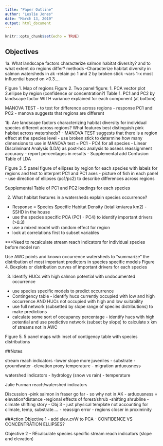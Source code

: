 ```yaml
---
title: "Paper Outline"
author: "Leslie Jones"
date: "March 13, 2019"
output: html_document
---
```


```r
knitr::opts_chunk$set(echo = TRUE)
```

## Objectives

1a. What landscape factors characterize salmon habitat diversity? and to what extent do regions differ? 
methods
-Characterize habitat diversity in salmon watersheds in ak
-retain pc 1 and 2 by broken stick
-vars 1-x most influential based on >0.3....
  
Figure 1. Map of regions
Figure 2. Two panel figure: 1. PCA vector plot 2.ellipse by region (confidence or concentration?)
Table 1. PC1 and PC2 by landscape factor WITH variance explained for each component (at bottom)
  
  
MANOVA TEST - to test for difference across regions - response PC1 and PC2 
    - manova suggests that regions are different 

1b. Are landscape factors characterizing habitat diversity for individual species different across regions?
What features best distinguish pink habitat across watersheds?
- MANOVA TEST suggests that there is a region effect at the species level - use broken stick to determine how many dimensions to use in MANOVA test = PC1 - PC4 for all species
- Linear Discriminant Analysis (LDA) as post-hoc analysis to assess reassignment accuracy - report percentages in results
- Supplemental add Confusion Table of LDA

Figure 3. 5 panel figure of ellipses by region for each species with labels for regions and text to interpret PC1 and PC1 axes
     - picture of fish in each panel
     - use direction of ellipses (pc1/pc2) to describe differences across regions

Supplemental Table of PC1 and PC2 loadings for each species
 

2. What habitat features in a watersheds explain species occurrence?
 - Response = Species Specific Habitat Density (total km/area km2) - SSHD in the house
 - use the species specific PCA (PC1 - PC4) to identify important drivers (>0.3)
 - use a mixed model with random effect for region
 - look at correlations first to subset variables
 
 ***Need to recalculate stream reach indicators for individual species before model run
 
 Use AWC points and known occurrence watersheds to "summarize" the distribution of most important predictors in species specific models
 Figure 4. Boxplots or distribution curves of important drivers for each species
 

 3. Identify HUCs with high salmon potential with undocumented occurrence 
 - use species specific models to predict occurrence 
 - Contingency table - identify hucs currently occupied with low and high occurrence AND HUCs not occupied with high and low suitability
 - use full network (subsetted by slope range of species distributions) to make predictions
 - calculate some sort of occupancy percentage - identify hucs with high potential and use predictive network (subset by slope) to calculate x km of streams not in AWC

Figure 5. 5 panel maps with inset of contigency table with species distributions

##Notes

stream reach indicators
-lower slope more juveniles - substrate - groundwater
-elevation proxy temperature - migration arduousness

watershed indicators
- hydrology (snow vs rain)
- temperature


Julie Furman reach/watershed indicators


Discussion
-pink salmon in fraser go far - so why not in AK
- arduousness = elevation*distance 
-regional effects of forest/shrub
-shifting shrubline - climate shifting story
- Obj 3 - just physical template not accounting for climate, temp, substrate....
- reassign error - regions closer in proximinity

##Action
Objective 1
 - add elev_cvW to PCA
 - CONFIDENCE VS CONCENTRATION ELLIPSES?

Objective 2
 - REcalculate species specific stream reach indicators (slope and elevation)

